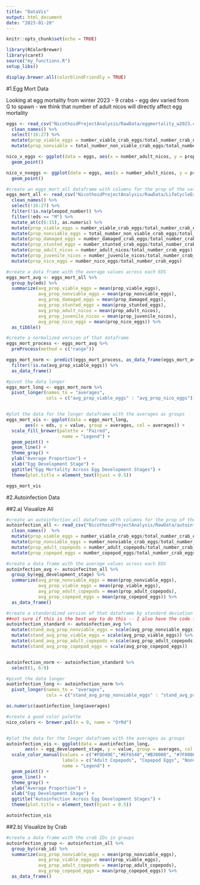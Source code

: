 ```yaml
---
title: "DataVis"
output: html_document
date: "2023-01-20"
---
```


```r
knitr::opts_chunk$set(echo = TRUE)

library(RColorBrewer)
library(caret)
source("my_functions.R")
setup_libs()

display.brewer.all(colorblindFriendly = TRUE)
```

#1.Egg Mort Data 

Looking at egg mortality from winter 2023
- 9 crabs
- egg dev varied from G to spawn
- we think that number of adult nicos will directly affect egg mortality
```r
eggs <- read_csv("NicothoidProjectAnalysis/RawData/eggmortality_w2023.csv") %>% 
  clean_names() %>% 
  select(!16:27) %>% 
  mutate(prop_viable_eggs = number_viable_crab_eggs/total_number_crab_eggs) %>% 
  mutate(prop_nonviable = total_number_non_viable_crab_eggs/total_number_crab_eggs)

nico_v_eggs <- ggplot(data = eggs, aes(x = number_adult_nicos, y = prop_viable_eggs)) +
  geom_point()

nico_v_nveggs <- ggplot(data = eggs, aes(x = number_adult_nicos, y = prop_nonviable)) +
  geom_point()
```


```r
#create an eggs_mort_all dataframe with columns for the prop of the values at that time
eggs_mort_all <- read_csv("NicothoidProjectAnalysis/RawData/LifeCycleExport2.csv")%>% 
  clean_names() %>%
  select(!16:27) %>% 
  filter(!is.na(pleopod_number)) %>%
  filter(!eds == "M") %>%
  mutate_at(c(6:15), as.numeric) %>%
  mutate(prop_viable_eggs = number_viable_crab_eggs/total_number_crab_eggs) %>% 
  mutate(prop_nonviable_eggs = total_number_non_viable_crab_eggs/total_number_crab_eggs)%>%
  mutate(prop_damaged_eggs = number_damaged_crab_eggs/total_number_crab_eggs) %>%
  mutate(prop_stunted_eggs = number_stunted_crab_eggs/total_number_crab_eggs)%>%
  mutate(prop_adult_nicos = number_adult_nicos/total_number_crab_eggs) %>%
  mutate(prop_juvenile_nicos = number_juvenile_nicos/total_number_crab_eggs) %>%
  mutate(prop_nico_eggs = number_nico_eggs/total_number_crab_eggs)

#create a data frame with the average values across each EDS 
eggs_mort_avg <- eggs_mort_all %>%
  group_by(eds) %>%
  summarize(avg_prop_viable_eggs = mean(prop_viable_eggs),
            avg_prop_nonviable_eggs = mean(prop_nonviable_eggs),
            avg_prop_damaged_eggs = mean(prop_damaged_eggs),
            avg_prop_stunted_eggs = mean(prop_stunted_eggs),
            avg_prop_adult_nicos = mean(prop_adult_nicos),
            avg_prop_juvenile_nicos = mean(prop_juvenile_nicos),
            avg_prop_nico_eggs = mean(prop_nico_eggs)) %>%
  as_tibble()

#create a normalized version of that dataframe
eggs_mort_process <- eggs_mort_avg %>%
  preProcess(method = c("range"))

eggs_mort_norm <- predict(eggs_mort_process, as_data_frame(eggs_mort_avg)) %>%
  filter(!is.na(avg_prop_viable_eggs)) %>%
  as_data_frame() 

#pivot the data longer 
eggs_mort_long <- eggs_mort_norm %>%
  pivot_longer(names_to = "averages",
               cols = c("avg_prop_viable_eggs" : "avg_prop_nico_eggs"))


#plot the data for the longer dataframe with the averages as groups
eggs_mort_vis <- ggplot(data = eggs_mort_long, 
       aes(x = eds, y = value, group = averages, col = averages)) +
  scale_fill_brewer(palette = "Paired",
                     name = "Legend") +
  geom_point() +
  geom_line() +
  theme_gray() +
  ylab("Average Proportion") +
  xlab("Egg Development Stage") + 
  ggtitle("Egg Mortality Across Egg Development Stages") +
  theme(plot.title = element_text(hjust = 0.5))

eggs_mort_vis
```
#2.Autoinfection Data 

##2.a) Visualize All
```r
#create an autoinfection_all dataframe with columns for the prop of the values at that time
autoinfection_all <- read_csv("NicothoidProjectAnalysis/RawData/autoinfection_all.csv") %>%
  clean_names()  %>% 
  mutate(prop_viable_eggs = number_viable_crab_eggs/total_number_crab_eggs) %>% 
  mutate(prop_nonviable_eggs = number_nonviable_crab_eggs/total_number_crab_eggs) %>%
  mutate(prop_adult_copepods = number_adult_copepods/total_number_crab_eggs) %>%
  mutate(prop_copepod_eggs = number_copepod_eggs/total_number_crab_eggs)

#create a data frame with the average values across each EDS 
autoinfection_avg <- autoinfeciton_all %>%
  group_by(egg_development_stage) %>%
  summarize(avg_prop_nonviable_eggs = mean(prop_nonviable_eggs),
            avg_prop_viable_eggs = mean(prop_viable_eggs),
            avg_prop_adult_copepods = mean(prop_adult_copepods),
            avg_prop_copepod_eggs = mean(prop_copepod_eggs)) %>%
  as_data_frame()

#create a standardized version of that dataframe by standard deviation 
##not sure if this is the best way to do this -- I also have the code for if we normalize around zero but this should show outliers better?
autoinfection_standard <- autoinfection_avg %>%
  mutate(stand_avg_prop_nonviable_eggs = scale(avg_prop_nonviable_eggs)) %>% 
  mutate(stand_avg_prop_viable_eggs = scale(avg_prop_viable_eggs)) %>%
  mutate(stand_avg_prop_adult_copepods = scale(avg_prop_adult_copepods)) %>%
  mutate(stand_avg_prop_copepod_eggs = scale(avg_prop_copepod_eggs))


autoinfection_norm <- autoinfection_standard %>%
  select(1, 6:9)

#pivot the data longer 
auotinfection_long <- autoinfection_norm %>%
  pivot_longer(names_to = "averages",
               cols = c("stand_avg_prop_nonviable_eggs" : "stand_avg_prop_copepod_eggs"))

as.numeric(auotinfection_long$averages)

#create a good color palette
nico_colors <- brewer.pal(n = 9, name = "OrRd")


#plot the data for the longer dataframe with the averages as groups
autoinfection_vis <- ggplot(data = auotinfection_long, 
       aes(x = egg_development_stage, y = value, group = averages, col = averages)) +
  scale_color_manual(values = c("#FDD49E","#EF6548","#B30000", "#7F0000"),
                     labels = c("Adult Copepods", "Copepod Eggs", "Nonviable Eggs", "Viable Eggs" ),
                     name = "Legend") +
  geom_point() +
  geom_line() +
  theme_gray() +
  ylab("Average Proportion") +
  xlab("Egg Development Stage") + 
  ggtitle("Autoinfection Across Egg Development Stages") +
  theme(plot.title = element_text(hjust = 0.5))

autoinfection_vis

```

##2.b) Visualize by Crab
```r
#create a data frame with the crab IDs in groups 
autoinfection_group <- autoinfection_all %>%
  group_by(crab_id) %>%
  summarize(avg_prop_nonviable_eggs = mean(prop_nonviable_eggs),
            avg_prop_viable_eggs = mean(prop_viable_eggs),
            avg_prop_adult_copepods = mean(prop_adult_copepods),
            avg_prop_copepod_eggs = mean(prop_copepod_eggs)) %>%
  as_data_frame()

```

